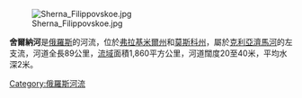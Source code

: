 [[Image:Sherna_Filippovskoe.jpg|thumb]]

'''舍爾納河'''是[[俄羅斯|俄羅斯]]的河流，位於[[弗拉基米爾州|弗拉基米爾州]]和[[莫斯科州|莫斯科州]]，屬於[[克利亞濟馬河|克利亞濟馬河]]的左支流，河道全長89公里，[[流域|流域]]面積1,860平方公里，河道闊度20至40米，平均水深2米。

[[Category:俄羅斯河流|Category:俄羅斯河流]]

{{Russia-geo-stub}}